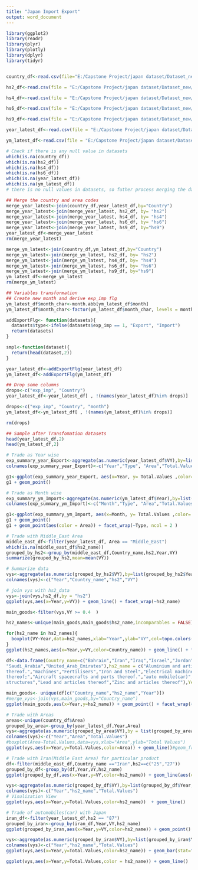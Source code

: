 ---
title: "Japan Import Export"
output: word_document
---
```{r echo=TRUE}
library(ggplot2)
library(readr)
library(plyr)
library(plotly)
library(dplyr)
library(tidyr)


country_df<-read.csv(file="E:/Capstone Project/japan dataset/Dataset_new/country_eng.csv", header = TRUE, sep = ",", stringsAsFactors = F, colClasses = c("Country"="factor"))

hs2_df<-read.csv(file = "E:/Capstone Project/japan dataset/Dataset_new/hs2_eng.csv", header = TRUE, sep = "," , stringsAsFactors = F, colClasses = c("hs2"="factor"))

hs4_df<-read.csv(file = "E:/Capstone Project/japan dataset/Dataset_new/hs4_eng.csv", header = TRUE,sep = ",", stringsAsFactors = F, colClasses = c("hs4"="factor"))

hs6_df<-read.csv(file = "E:/Capstone Project/japan dataset/Dataset_new/hs6_eng.csv", header = TRUE,sep = ",", stringsAsFactors = F, colClasses = c("hs6"="factor"))

hs9_df<-read.csv(file = "E:/Capstone Project/japan dataset/Dataset_new/hs9_eng.csv", header = TRUE,sep = ",", stringsAsFactors = F, colClasses = c("hs9"="factor"))

year_latest_df<-read.csv(file = "E:/Capstone Project/japan dataset/Dataset_new/year_latest.csv", header = TRUE,sep = ",", stringsAsFactors = F, colClasses = c("Country"="factor", "hs2"="factor", "hs4"="factor", "hs6"="factor", "hs9"="factor"))

ym_latest_df<-read.csv(file = "E:/Capstone Project/japan dataset/Dataset_new/ym_latest.csv", header = TRUE,sep = ",", stringsAsFactors = F, colClasses = c("Country"="factor", "hs2"="factor", "hs4"="factor", "hs6"="factor", "hs9"="factor"))
```

```{r}
# Check if there is any null value in datasets
which(is.na(country_df))
which(is.na(hs2_df))
which(is.na(hs4_df))
which(is.na(hs6_df))
which(is.na(year_latest_df))
which(is.na(ym_latest_df))
# there is no null values in datasets, so futher process merging the datasets.
```

```{r}
## Merge the country and area codes
merge_year_latest<-join(country_df,year_latest_df,by="Country")
merge_year_latest<-join(merge_year_latest, hs2_df, by= "hs2")
merge_year_latest<-join(merge_year_latest, hs4_df, by= "hs4")
merge_year_latest<-join(merge_year_latest, hs6_df, by= "hs6")
merge_year_latest<-join(merge_year_latest, hs9_df, by="hs9")
year_latest_df<-merge_year_latest
rm(merge_year_latest)

merge_ym_latest<-join(country_df,ym_latest_df,by="Country")
merge_ym_latest<-join(merge_ym_latest, hs2_df, by= "hs2")
merge_ym_latest<-join(merge_ym_latest, hs4_df, by= "hs4")
merge_ym_latest<-join(merge_ym_latest, hs6_df, by= "hs6")
merge_ym_latest<-join(merge_ym_latest, hs9_df, by="hs9")
ym_latest_df<-merge_ym_latest
rm(merge_ym_latest)

```

```{r}
## Variables transformation
## Create new month and derive exp_imp flg
ym_latest_df$month_char<-month.abb[ym_latest_df$month]
ym_latest_df$month_char<-factor(ym_latest_df$month_char, levels = month.abb)

addExportFlg<- function(datasets){
  datasets$type<-ifelse(datasets$exp_imp == 1, "Export", "Import")
  return(datasets)
}

smpl<-function(dataset){
  return(head(dataset,2))
}

year_latest_df<-addExportFlg(year_latest_df)
ym_latest_df<-addExportFlg(ym_latest_df)

## Drop some columns
drops<-c("exp_imp", "Country")
year_latest_df<-year_latest_df[ , !(names(year_latest_df)%in% drops)]

drops<-c("exp_imp", "Country", "month")
ym_latest_df<-ym_latest_df[ , !(names(ym_latest_df)%in% drops)]

rm(drops)

## Sample after Transfomation datasets
head(year_latest_df,2)
head(ym_latest_df,2)

# Trade as Year wise
exp_summary_year_Export<-aggregate(as.numeric(year_latest_df$VY),by=list(year_latest_df$Year ,year_latest_df$type, year_latest_df$Area),FUN = sum)
colnames(exp_summary_year_Export)<-c("Year","Type", "Area","Total.Values")

g1<-ggplot(exp_summary_year_Export, aes(x=Year, y= Total.Values ,color= Area))
g1 + geom_point()

# Trade as Month wise
exp_summary_ym_Import<-aggregate(as.numeric(ym_latest_df$Year),by=list(ym_latest_df$month ,ym_latest_df$type, ym_latest_df$Area),FUN = sum)
colnames(exp_summary_ym_Import)<-c("Month","Type", "Area","Total.Values")

g1<-ggplot(exp_summary_ym_Import, aes(x=Month, y= Total.Values ,color= Area))
g1 + geom_point()
g1 + geom_point(aes(color = Area)) + facet_wrap(~Type, ncol = 2 )

```

```{r}
# Trade with Middle_East Area
middle_east_df<-filter(year_latest_df, Area == "Middle_East")
which(is.na(middle_east_df$hs2_name))
grouped_by_hs2<-group_by(middle_east_df,Country_name,hs2,Year,VY)
summarize(grouped_by_hs2,mean=mean(VY))

# Summarize data
vys<-aggregate(as.numeric(grouped_by_hs2$VY),by=list(grouped_by_hs2$Year,grouped_by_hs2$Country_name,grouped_by_hs2$hs2),FUN=sum)
colnames(vys)<-c("Year","Country_name","hs2","VY")

# join vys with hs2_data
vys<-join(vys,hs2_df,by = "hs2")
ggplot(vys,aes(x=Year,y=VY)) + geom_line() + facet_wrap(~hs2_name)

main_goods<-filter(vys,VY >= 0.4  )

hs2_names<-unique(main_goods,main_goods$hs2_name,incomparables = FALSE)

for(hs2_name in hs2_names){
  boxplot(VY~Year,data=hs2_names,xlab="Year",ylab="VY",col=topo.colors(4))
}
ggplot(hs2_names,aes(x=Year,y=VY,color=Country_name)) + geom_line() + facet_wrap(~hs2_name)

```

```{r}
df<-data.frame(Country_name=c("Bahrain","Iran","Iraq","Israel","Jordan","Kuwait","Oman","Qatar",
"Saudi_Arabia","United_Arab_Emirates"),hs2_name = c("Aluminium and articles
thereof.","machines","Fertilisers","Iron and Steel","Electrical machinery and equipment and parts
thereof;","Aircraft spacecrafts and parts thereof.","auto mobile(car)","Ships boats and floating
structures","Lead and articles thereof","Zinc and articles thereof"),Year = c(1988:1997))

main_goods<- unique(df[c("Country_name","hs2_name","Year")]) 
#merge_vys<-join(vys,main_goods,by="Country_name")
ggplot(main_goods,aes(x=Year,y=hs2_name)) + geom_point() + facet_wrap(~Country_name)

```

```{r}
# Trade with Areas
areas<-unique(country_df$Area)
grouped_by_area<-group_by(year_latest_df,Year,Area)
vys<-aggregate(as.numeric(grouped_by_area$VY),by = list(grouped_by_area$Year,grouped_by_area$Area),FUN = sum)
colnames(vys)<-c("Year","Area","Total.Values")
#boxplot(Area~Total.Values,data=vys,xlab="Area",ylab="Total Values")
ggplot(vys,aes(x=Year,y=Total.Values,color=Area)) + geom_line()#geom_freqpoly(aes(group = Area, color = Area))

```

```{r}
# Trade with Iran(Middle East Area) for particular product
df<-filter(middle_east_df,Country_name =="Iran",hs2==c("25","27"))
grouped_by_df<-group_by(df,Year,VY,hs2_name)
ggplot(grouped_by_df,aes(x=Year,y=VY,color=hs2_name)) + geom_line(aes(color=hs2_name))

vys<-aggregate(as.numeric(grouped_by_df$VY),by=list(grouped_by_df$Year,grouped_by_df$hs2_name),FUN=sum)
colnames(vys)<-c("Year","hs2_name","Total.Values")
# Visulization View 
ggplot(vys,aes(x=Year,y=Total.Values,color=hs2_name))  + geom_line()

```

```{r}
# Trade of automobiles(car) with Japan
iran_df<-filter(year_latest_df,hs2 == "87")
grouped_by_iran<-group_by(iran_df,Year,VY,hs2_name)
ggplot(grouped_by_iran,aes(x=Year,y=VY,color=hs2_name)) + geom_point()

vys<-aggregate(as.numeric(grouped_by_iran$VY),by=list(grouped_by_iran$Year,grouped_by_iran$hs2_name),FUN = sum)
colnames(vys)<-c("Year","hs2_name","Total.Values")
ggplot(vys,aes(x=Year,y=Total.Values,color=hs2_name)) + geom_bar(stat="Identity",aes(fill= hs2_name)) + coord_flip()

ggplot(vys,aes(x=Year,y=Total.Values,color = hs2_name)) + geom_line()
```

